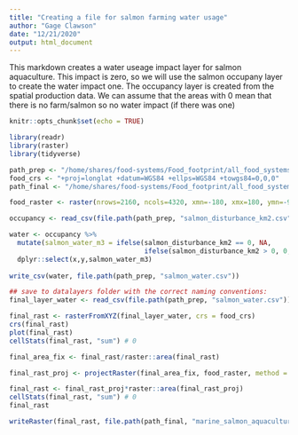 ```yaml
---
title: "Creating a file for salmon farming water usage"
author: "Gage Clawson"
date: "12/21/2020"
output: html_document
---
```


This markdown creates a water useage impact layer for salmon aquaculture. This impact is zero, so we will use the salmon occupany layer to create the water impact one. The occupancy layer is created from the spatial production data. We can assume that the areas with 0 mean that there is no farm/salmon so no water impact (if there was one)


```r
knitr::opts_chunk$set(echo = TRUE)
```

```r
library(readr)
library(raster)
library(tidyverse)

path_prep <- "/home/shares/food-systems/Food_footprint/all_food_systems/dataprep/aquaculture/marine/salmon"
food_crs <- "+proj=longlat +datum=WGS84 +ellps=WGS84 +towgs84=0,0,0"
path_final <- "/home/shares/food-systems/Food_footprint/all_food_systems/datalayers"

food_raster <- raster(nrows=2160, ncols=4320, xmn=-180, xmx=180, ymn=-90, ymx=90)


```


```r
occupancy <- read_csv(file.path(path_prep, "salmon_disturbance_km2.csv"))

water <- occupancy %>% 
  mutate(salmon_water_m3 = ifelse(salmon_disturbance_km2 == 0, NA,
                                  ifelse(salmon_disturbance_km2 > 0, 0, salmon_disturbance_km2))) %>% 
  dplyr::select(x,y,salmon_water_m3)
           
write_csv(water, file.path(path_prep, "salmon_water.csv"))

## save to datalayers folder with the correct naming conventions: 
final_layer_water <- read_csv(file.path(path_prep, "salmon_water.csv"))

final_rast <- rasterFromXYZ(final_layer_water, crs = food_crs)
crs(final_rast)
plot(final_rast)
cellStats(final_rast, "sum") # 0

final_area_fix <- final_rast/raster::area(final_rast)

final_rast_proj <- projectRaster(final_area_fix, food_raster, method = "ngb")

final_rast <- final_rast_proj*raster::area(final_rast_proj)
cellStats(final_rast, "sum") # 0
final_rast

writeRaster(final_rast, file.path(path_final, "marine_salmon_aquaculture_meat_water.tif"), overwrite = T)
```





